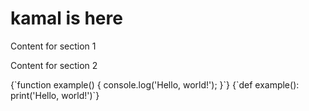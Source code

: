 # kamal is here

<AccordionGroup>
        <Accordion title="Section 1">
          <p>Content for section 1</p>
        </Accordion>
        <Accordion title="Section 2">
          <p>Content for section 2</p>
        </Accordion>
</AccordionGroup>

<CodeGroup>
        <CodeBlock language="javascript" title="JavaScript">
          {`function example() {
  console.log('Hello, world!');
}`}
        </CodeBlock>
        <CodeBlock language="python" title="Python">
          {`def example():
    print('Hello, world!')`}
        </CodeBlock>
      </CodeGroup>
